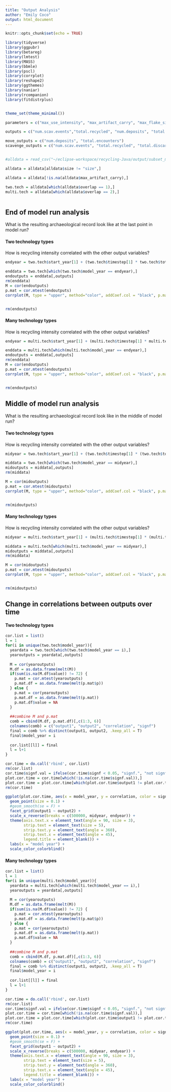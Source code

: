 ```yaml
---
title: "Output Analysis"
author: "Emily Coco"
output: html_document
---
```


```r
knitr::opts_chunk$set(echo = TRUE)

library(tidyverse)
library(ggpubr)
library(betareg)
library(lmtest)
library(MASS)
library(bbmle)
library(pscl)
library(corrplot)
library(reshape2)
library(ggthemes)
library(naniar)
library(rcompanion)
library(fitdistrplus)


theme_set(theme_minimal())

parameters = c("max_use_intensity", "max_artifact_carry", "max_flake_size","max_nodules_size", "blank_prob", "scavenge_prob", "overlap","mu", "size_preference", "flake_preference","min_suitable_flake_size", "min_suitable_nodule_size", "strict_selection")

outputs = c("num.scav.events","total.recycled", "num.deposits",	"total.encounters",	"total.discards",	"total.manu.events", "total.retouches", "total.CR",	"total.RI")

move_outputs = c("num.deposits", "total.encounters")
scavenge_outputs = c("num.scav.events", "total.recycled", "total.discards", "total.manu.events", "total.retouches")


#alldata = read_csv("~/eclipse-workspace/recycling-Java/output/subset_model_data.csv")

alldata = alldata[alldata$size != "size",]

alldata = alldata[!is.na(alldata$max_artifact_carry),]

two.tech = alldata[which(alldata$overlap == 1),]
multi.tech = alldata[which(alldata$overlap == 2),]

```

```r


```

## End of model run analysis
What is the resulting archaeological record look like at the last point in model run?

#### Two technology types
How is recycling intensity correlated with the other output variables?
```r

endyear = two.tech$start_year[1] + (two.tech$timestep[1] * two.tech$total_steps[1])

enddata = two.tech[which(two.tech$model_year == endyear),]
endoutputs = enddata[,outputs]
rm(enddata)
M = cor(endoutputs)
p.mat = cor.mtest(endoutputs)
corrplot(M, type = "upper", method="color", addCoef.col = "black", p.mat = p.mat$p, sig.level = 0.01, tl.col="black", tl.srt=45, number.cex=0.75)


rm(endoutputs)
```

#### Many technology types
How is recycling intensity correlated with the other output variables?
```r

endyear = multi.tech$start_year[1] + (multi.tech$timestep[1] * multi.tech$total_steps[1])

enddata = multi.tech[which(multi.tech$model_year == endyear),]
endoutputs = enddata[,outputs]
rm(enddata)
M = cor(endoutputs)
p.mat = cor.mtest(endoutputs)
corrplot(M, type = "upper", method="color", addCoef.col = "black", p.mat = p.mat$p, sig.level = 0.01, tl.col="black", tl.srt=45, number.cex=0.75)


rm(endoutputs)
```

## Middle of model run analysis
What is the resulting archaeological record look like in the middle of model run?

#### Two technology types
How is recycling intensity correlated with the other output variables?
```r

midyear = two.tech$start_year[1] + (two.tech$timestep[1] * (two.tech$total_steps[1]/2))

middata = two.tech[which(two.tech$model_year == midyear),]
midoutputs = middata[,outputs]
rm(middata)

M = cor(midoutputs)
p.mat = cor.mtest(midoutputs)
corrplot(M, type = "upper", method="color", addCoef.col = "black", p.mat = p.mat$p, sig.level = 0.01, tl.col="black", tl.srt=45, number.cex=0.75)


rm(midoutputs)
```

#### Many technology types
How is recycling intensity correlated with the other output variables?
```r

midyear = multi.tech$start_year[1] + (multi.tech$timestep[1] * (multi.tech$total_steps[1]/2))

middata = multi.tech[which(multi.tech$model_year == midyear),]
midoutputs = middata[,outputs]
rm(middata)

M = cor(midoutputs)
p.mat = cor.mtest(midoutputs)
corrplot(M, type = "upper", method="color", addCoef.col = "black", p.mat = p.mat$p, sig.level = 0.01, tl.col="black", tl.srt=45, number.cex=0.75)


rm(midoutputs)
```

## Change in correlations between outputs over time

#### Two technology types
```r
cor.list = list()
l = 1
for(i in unique(two.tech$model_year)){
  yeardata = two.tech[which(two.tech$model_year == i),]
  yearoutputs = yeardata[,outputs]
  
  M = cor(yearoutputs)
  M.df = as.data.frame(melt(M))
  if(sum(is.na(M.df$value)) != 72) {
    p.mat = cor.mtest(yearoutputs)
    p.mat.df = as.data.frame(melt(p.mat$p))
  } else {
    p.mat = cor(yearoutputs)
    p.mat.df = as.data.frame(melt(p.mat))
    p.mat.df$value = NA
  }
  
  ##combine M and p.mat
  comb = cbind(M.df, p.mat.df)[,c(1:3, 6)]
  colnames(comb) = c("output1", "output2", "correlation", "signf")
  final = comb %>% distinct(output1, output2, .keep_all = T)
  final$model_year = i
  
  cor.list[[l]] = final
  l = l+1
}

cor.time = do.call('rbind', cor.list)
rm(cor.list)
cor.time$signf.val = ifelse(cor.time$signf < 0.05, "signf.", "not signf.")
plot.cor.time = cor.time[which(!is.na(cor.time$signf.val)),]
plot.cor.time = plot.cor.time[which(plot.cor.time$output1 != plot.cor.time$output2),]
rm(cor.time)

ggplot(plot.cor.time, aes(x = model_year, y = correlation, color = signf.val)) +
  geom_point(size = 0.1) +
  #geom_smooth(se = F) +
  facet_grid(output1 ~ output2) +
  scale_x_reverse(breaks = c(500000, midyear, endyear)) +
  theme(axis.text.x = element_text(angle = 90, size = 3),
        strip.text = element_text(size = 5),
        strip.text.y = element_text(angle = 360), 
        strip.text.x = element_text(angle = 45), 
        legend.title = element_blank()) +
  labs(x = "model year") +
  scale_color_colorblind()

```

#### Many technology types
```r
cor.list = list()
l = 1
for(i in unique(multi.tech$model_year)){
  yeardata = multi.tech[which(multi.tech$model_year == i),]
  yearoutputs = yeardata[,outputs]
  
  M = cor(yearoutputs)
  M.df = as.data.frame(melt(M))
  if(sum(is.na(M.df$value)) != 72) {
    p.mat = cor.mtest(yearoutputs)
    p.mat.df = as.data.frame(melt(p.mat$p))
  } else {
    p.mat = cor(yearoutputs)
    p.mat.df = as.data.frame(melt(p.mat))
    p.mat.df$value = NA
  }
  
  ##combine M and p.mat
  comb = cbind(M.df, p.mat.df)[,c(1:3, 6)]
  colnames(comb) = c("output1", "output2", "correlation", "signf")
  final = comb %>% distinct(output1, output2, .keep_all = T)
  final$model_year = i
  
  cor.list[[l]] = final
  l = l+1
}

cor.time = do.call('rbind', cor.list)
rm(cor.list)
cor.time$signf.val = ifelse(cor.time$signf < 0.05, "signf.", "not signf.")
plot.cor.time = cor.time[which(!is.na(cor.time$signf.val)),]
plot.cor.time = plot.cor.time[which(plot.cor.time$output1 != plot.cor.time$output2),]
rm(cor.time)

ggplot(plot.cor.time, aes(x = model_year, y = correlation, color = signf.val)) +
  geom_point(size = 0.1) +
  #geom_smooth(se = F) +
  facet_grid(output1 ~ output2) +
  scale_x_reverse(breaks = c(500000, midyear, endyear)) +
  theme(axis.text.x = element_text(angle = 90, size = 3),
        strip.text = element_text(size = 5),
        strip.text.y = element_text(angle = 360), 
        strip.text.x = element_text(angle = 45), 
        legend.title = element_blank()) +
  labs(x = "model year") +
  scale_color_colorblind()

```